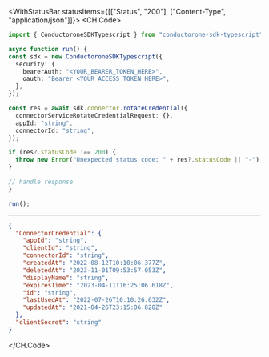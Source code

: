 

<WithStatusBar statusItems={[["Status", "200"], ["Content-Type", "application/json"]]}>
  <CH.Code>
  ```typescript RotateCredential.ts
  import { ConductoroneSDKTypescript } from "conductorone-sdk-typescript";

async function run() {
  const sdk = new ConductoroneSDKTypescript({
    security: {
      bearerAuth: "<YOUR_BEARER_TOKEN_HERE>",
      oauth: "Bearer <YOUR_ACCESS_TOKEN_HERE>",
    },
  });

  const res = await sdk.connector.rotateCredential({
    connectorServiceRotateCredentialRequest: {},
    appId: "string",
    connectorId: "string",
  });

  if (res?.statusCode !== 200) {
    throw new Error("Unexpected status code: " + res?.statusCode || "-");
  }
  
  // handle response
}

run();
  ```
  ---

  ```json Example Response
  {
    "ConnectorCredential": {
      "appId": "string",
      "clientId": "string",
      "connectorId": "string",
      "createdAt": "2022-08-12T10:10:06.377Z",
      "deletedAt": "2023-11-01T09:53:57.053Z",
      "displayName": "string",
      "expiresTime": "2023-04-11T16:25:06.618Z",
      "id": "string",
      "lastUsedAt": "2022-07-26T10:10:26.632Z",
      "updatedAt": "2021-04-26T23:15:06.828Z"
    },
    "clientSecret": "string"
  }
  ```
  </CH.Code>
</WithStatusBar>
